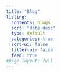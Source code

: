 ```yaml
---
title: "Blog"
listing:
  contents: blogs
  sort: "date desc"
  type: default
  categories: true
  sort-ui: false
  filter-ui: false
  feed: true
#page-layout: full
---
```

